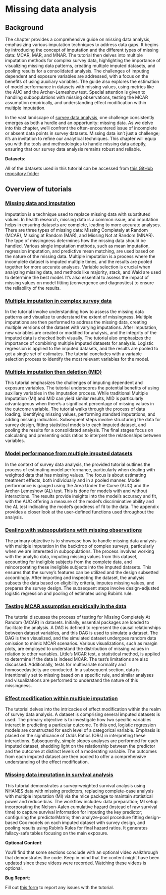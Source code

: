 # Missing data analysis

## Background

The chapter provides a comprehensive guide on missing data analysis, emphasizing various imputation techniques to address data gaps. It begins by introducing the concept of imputation and the different types of missing data: MCAR, MAR, and MNAR. The tutorial then delves into multiple imputation methods for complex survey data, highlighting the importance of visualizing missing data patterns, creating multiple imputed datasets, and pooling results for a consolidated analysis. The challenges of imputing dependent and exposure variables are addressed, with a focus on the benefits of using auxiliary variables. The guide also explores the estimation of model performance in datasets with missing values, using metrics like the AUC and the Archer-Lemeshow test. Special attention is given to handling subpopulations with missing observations, testing the MCAR assumption empirically, and understanding effect modification within multiple imputation.

::: column-margin
In the vast landscape of [survey data analysis](surveydata.html), one challenge consistently emerges as both a hurdle and an opportunity: missing data. As we delve into this chapter, we'll confront the often-encountered issue of incomplete or absent data points in survey datasets. Missing data isn't just a challenge; it's an invitation to refine our analytical techniques. This chapter will equip you with the tools and methodologies to handle missing data adeptly, ensuring that our survey data analysis remains robust and reliable.
:::

::: callout-important
**Datasets**:

All of the datasets used in this tutorial can be accessed from [this GitHub repository folder](https://github.com/ehsanx/EpiMethods/tree/main/Data/missingdata)
:::

## Overview of tutorials

### [Missing data and imputation](missingdata1.html)

Imputation is a technique used to replace missing data with substituted values. In health research, missing data is a common issue, and imputation helps in ensuring datasets are complete, leading to more accurate analyses. There are three types of missing data: Missing Completely at Random (MCAR), Missing at Random (MAR), and Missing Not at Random (MNAR). The type of missingness determines how the missing data should be handled. Various single imputation methods, such as mean imputation, regression imputation, and predictive mean matching, are used based on the nature of the missing data. Multiple imputation is a process where the incomplete dataset is imputed multiple times, and the results are pooled together for more accurate analyses. Variable selection is crucial when analyzing missing data, and methods like majority, stack, and Wald are used to determine the best model. It's also essential to assess the impact of missing values on model fitting (convergence and diagnostics) to ensure the reliability of the results.

### [Multiple imputation in complex survey data](missingdata2.html)

In the tutorial involve understanding how to assess the missing data patterns and visualize to understand the extent of missingness. Multiple imputations are then performed to address the missing data, creating multiple versions of the dataset with varying imputations. After imputation, new variables are created or modified for analysis, and the integrity of the imputed data is checked both visually. The tutorial also emphasizes the importance of combining multiple imputed datasets for analysis. Logistic regression is applied to the imputed datasets, and the results are pooled to get a single set of estimates. The tutorial concludes with a variable selection process to identify the most relevant variables for the model.

### [Multiple imputation then deletion (MID)](missingdata2.html)

This tutorial emphasizes the challenges of imputing dependent and exposure variables. The tutorial underscores the potential benefits of using auxiliary variables in the imputation process. While traditional Multiple Imputation (MI) and MID can yield similar results, MID is particularly advantageous when there's a significant percentage of missing values in the outcome variable. The tutorial walks through the process of data loading, identifying missing values, performing standard imputations, and adding missing indicators. Subsequent steps involve structuring the data for survey design, fitting statistical models to each imputed dataset, and pooling the results for a consolidated analysis. The final stages focus on calculating and presenting odds ratios to interpret the relationships between variables.

### [Model performance from multiple imputed datasets](missingdata4.html)

In the context of survey data analysis, the provided tutorial outlines the process of estimating model performance, particularly when dealing with weighted data that has missing values. The focus is about estimating treatment effects, both individually and in a pooled manner. Model performance is gauged using the Area Under the Curve (AUC) and the Archer-Lemeshow (AL) test. This is done for models with and without interactions. The results provide insights into the model's accuracy and fit, with the AUC offering a measure of the model's discriminative ability and the AL test indicating the model's goodness of fit to the data. The appendix provides a closer look at the user-defined functions used throughout the analysis.

### [Dealing with subpopulations with missing observations](missingdata5.html)

The primary objective is to showcase how to handle missing data analysis with multiple imputation in the backdrop of complex surveys, particularly when we are interested in subpopulations. The process involves working with the analytic data, imputing missing values from this dataset, accounting for ineligible subjects from the complete data, and reincorporating these ineligible subjects into the imputed datasets. This ensures that the survey's features can be utilized and the design subsetted accordingly. After importing and inspecting the dataset, the analysis subsets the data based on eligibility criteria, imputes missing values, and prepares the survey design. The subsequent steps involve design-adjusted logistic regression and pooling of estimates using Rubin's rule.

### [Testing MCAR assumption empirically in the data](missingdata6.html)

The tutorial discusses the process of testing for Missing Completely At Random (MCAR) in datasets. Initially, essential packages are loaded to facilitate the analysis. A DAG is defined to represent the causal relationships between dataset variables, and this DAG is used to simulate a dataset. The DAG is then visualized, and the simulated dataset undergoes random data omission to mimic MCAR scenarios. Various visualizations, such as margin plots, are employed to understand the distribution of missing values in relation to other variables. Little's MCAR test, a statistical method, is applied to determine if the data is indeed MCAR. The test's limitations are also discussed. Additionally, tests for multivariate normality and homoscedasticity are conducted. In a subsequent section, data is intentionally set to missing based on a specific rule, and similar analyses and visualizations are performed to understand the nature of this missingness.

### [Effect modification within multiple imputation](missingdata7.html)

The tutorial delves into the intricacies of effect modification within the realm of survey data analysis. A dataset is comprising several imputed datasets is used. The primary objective is to investigate how two specific variables interact in predicting a particular outcome. To this end, logistic regression models are constructed for each level of a categorical variable. Emphasis is placed on the significance of Odds Ratios (ORs) in interpreting these interactions. Subsequently, simple slopes analyses are performed for each imputed dataset, shedding light on the relationship between the predictor and the outcome at distinct levels of a moderating variable. The outcomes from each imputed dataset are then pooled to offer a comprehensive understanding of the effect modification.

### [Missing data imputation in survival analysis](missingdata12.html)

This tutorial demonstrates a survey-weighted survival analysis using NHANES data with missing predictors, replacing complete-case analysis with multiple imputation (MI) via the mice package to maintain statistical power and reduce bias. The workflow includes: data preparation; MI setup incorporating the Nelson-Aalen cumulative hazard (instead of raw survival time) to capture survival information for imputing the key predictor; configuring the predictorMatrix; then analyze-pool procedure fitting design-based Cox models on each imputed dataset with survey design, and pooling results using Rubin's Rules for final hazard ratios. It generates fallacy-safe tables focusing on the main exposure. 

::: callout-tip
**Optional Content**:

You'll find that some sections conclude with an optional video walkthrough that demonstrates the code. Keep in mind that the content might have been updated since these videos were recorded. Watching these videos is optional.
:::

::: callout-warning
**Bug Report**:

Fill out [this form](https://forms.gle/YSwuiebtb1E9wjHu9) to report any issues with the tutorial.
:::
